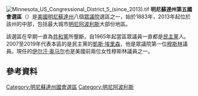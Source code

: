 {{unreferenced|time=2019-03-26T12:22:36+00:00}}
[[File:Minnesota_US_Congressional_District_5_(since_2013).tif|thumb]]
'''明尼蘇達州第五國會選區'''（{{lang-en|Fifth Congressional District of Minnesota}}）是[[美國|美國]][[明尼蘇達州|明尼蘇達州]]八個[[美國眾議院|眾議院]]選區之一，始於1883年，2013年起位於該州的中部，包括最大城市[[明尼阿波利斯|明尼阿波利斯]]大部份地區。

該選區在早期一直為[[共和黨_(美國)|共和黨]]所壟斷，自1965年起當區眾議員一直都是[[民主黨_(美國)|民主黨]]人。2007至2019年代表本區的是民主黨的[[凱斯·埃里森|凱斯·埃里森]]，他是眾議院第一位[[穆斯林|穆斯林]]議員。現任的[[伊尔汗·奥马尔|伊尔汗·奥马尔]]也是美國前兩位女性穆斯林議員之一。

== 參考資料 ==
{{reflist}}
[[Category:明尼蘇達州國會選區|Category:明尼蘇達州國會選區]]
[[Category:明尼阿波利斯|Category:明尼阿波利斯]]